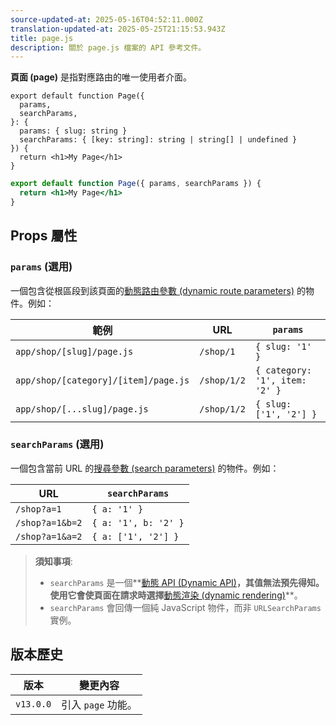 ```yaml
---
source-updated-at: 2025-05-16T04:52:11.000Z
translation-updated-at: 2025-05-25T21:15:53.943Z
title: page.js
description: 關於 page.js 檔案的 API 參考文件。
---
```


**頁面 (page)** 是指對應路由的唯一使用者介面。

```tsx filename="app/blog/[slug]/page.tsx" switcher
export default function Page({
  params,
  searchParams,
}: {
  params: { slug: string }
  searchParams: { [key: string]: string | string[] | undefined }
}) {
  return <h1>My Page</h1>
}
```

```jsx filename="app/blog/[slug]/page.js" switcher
export default function Page({ params, searchParams }) {
  return <h1>My Page</h1>
}
```

## Props 屬性

### `params` (選用)

一個包含從根區段到該頁面的[動態路由參數 (dynamic route parameters)](/docs/app/building-your-application/routing/dynamic-routes) 的物件。例如：

| 範例                               | URL         | `params`                       |
| ---------------------------------- | ----------- | ------------------------------ |
| `app/shop/[slug]/page.js`          | `/shop/1`   | `{ slug: '1' }`                |
| `app/shop/[category]/[item]/page.js` | `/shop/1/2` | `{ category: '1', item: '2' }` |
| `app/shop/[...slug]/page.js`       | `/shop/1/2` | `{ slug: ['1', '2'] }`         |

### `searchParams` (選用)

一個包含當前 URL 的[搜尋參數 (search parameters)](https://developer.mozilla.org/docs/Learn/Common_questions/What_is_a_URL#parameters) 的物件。例如：

| URL             | `searchParams`       |
| --------------- | -------------------- |
| `/shop?a=1`     | `{ a: '1' }`         |
| `/shop?a=1&b=2` | `{ a: '1', b: '2' }` |
| `/shop?a=1&a=2` | `{ a: ['1', '2'] }`  |

> **須知事項**:
>
> - `searchParams` 是一個**[動態 API (Dynamic API)](/docs/app/building-your-application/rendering/server-components#server-rendering-strategies#dynamic-functions)**，其值無法預先得知。使用它會使頁面在請求時選擇**[動態渲染 (dynamic rendering)](/docs/app/building-your-application/rendering/server-components#dynamic-rendering)**。
> - `searchParams` 會回傳一個純 JavaScript 物件，而非 `URLSearchParams` 實例。

## 版本歷史

| 版本       | 變更內容               |
| ---------- | ---------------------- |
| `v13.0.0`  | 引入 `page` 功能。     |